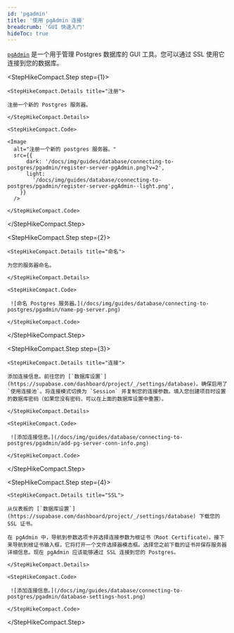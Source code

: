 ```yaml
---
id: 'pgadmin'
title: '使用 pgAdmin 连接'
breadcrumb: 'GUI 快速入门'
hideToc: true
---
```


[`pgAdmin`](https://www.pgadmin.org/) 是一个用于管理 Postgres 数据库的 GUI 工具。您可以通过 SSL 使用它连接到您的数据库。

<StepHikeCompact>

  <StepHikeCompact.Step step={1}>

    <StepHikeCompact.Details title="注册">

    注册一个新的 Postgres 服务器。

    </StepHikeCompact.Details>

    <StepHikeCompact.Code>

    <Image
      alt="注册一个新的 postgres 服务器。"
      src={{
          dark: '/docs/img/guides/database/connecting-to-postgres/pgadmin/register-server-pgAdmin.png?v=2',
          light:
            '/docs/img/guides/database/connecting-to-postgres/pgadmin/register-server-pgAdmin--light.png',
        }}
      />

    </StepHikeCompact.Code>

  </StepHikeCompact.Step>

  <StepHikeCompact.Step step={2}>

    <StepHikeCompact.Details title="命名">

    为您的服务器命名。

    </StepHikeCompact.Details>

    <StepHikeCompact.Code>

     ![命名 Postgres 服务器。](/docs/img/guides/database/connecting-to-postgres/pgadmin/name-pg-server.png)

    </StepHikeCompact.Code>

  </StepHikeCompact.Step>

  <StepHikeCompact.Step step={3}>

    <StepHikeCompact.Details title="连接">

    添加连接信息。前往您的 [`数据库设置`](https://supabase.com/dashboard/project/_/settings/database)。确保启用了 `使用连接池`。将连接模式切换为 `Session` 并复制您的连接参数。填入您创建项目时设置的数据库密码（如果您没有密码，可以在上面的数据库设置中重置）。

    </StepHikeCompact.Details>

    <StepHikeCompact.Code>

     ![添加连接信息。](/docs/img/guides/database/connecting-to-postgres/pgadmin/add-pg-server-conn-info.png)

    </StepHikeCompact.Code>

  </StepHikeCompact.Step>

  <StepHikeCompact.Step step={4}>

    <StepHikeCompact.Details title="SSL">

    从仪表板的 [`数据库设置`](https://supabase.com/dashboard/project/_/settings/database) 下载您的 SSL 证书。

    在 pgAdmin 中，导航到参数选项卡并选择连接参数为根证书（Root Certificate）。接下来导航到根证书输入框，它将打开一个文件选择器模态框。选择您之前下载的证书并保存服务器详细信息。现在 pgAdmin 应该能够通过 SSL 连接到您的 Postgres。

    </StepHikeCompact.Details>

    <StepHikeCompact.Code>

     ![添加连接信息。](/docs/img/guides/database/connecting-to-postgres/pgadmin/database-settings-host.png)

    </StepHikeCompact.Code>

  </StepHikeCompact.Step>

</StepHikeCompact>
